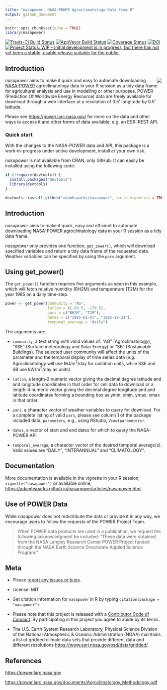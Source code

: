 ```yaml
---
title: "nasapower: NASA-POWER Agroclimatology Data from R"
output: github_document
---
```


```r
knitr::opts_chunk$set(echo = TRUE)
library(nasapower)
```

[![Travis-CI Build Status](https://travis-ci.org/adamhsparks/nasapower.svg?branch=master)](https://travis-ci.org/adamhsparks/nasapower)
[![AppVeyor Build Status](https://ci.appveyor.com/api/projects/status/github/adamhsparks/nasapower?branch=master&svg=true)](https://ci.appveyor.com/project/adamhsparks/nasapower)
[![Coverage Status](https://img.shields.io/codecov/c/github/adamhsparks/nasapower/master.svg)](https://codecov.io/github/adamhsparks/nasapower?branch=master)
[![DOI](https://zenodo.org/badge/109224461.svg)](https://zenodo.org/badge/latestdoi/109224461)
[![Project Status: WIP – Initial development is in progress, but there has not yet been a stable, usable release suitable for the public.](http://www.repostatus.org/badges/latest/wip.svg)](http://www.repostatus.org/#wip)


## Introduction

<img align="right" src="man/figures/nasapower-hex.png"> _nasapower_ aims to make
it quick and easy to automate downloading
[NASA-POWER](https://power.larc.nasa.gov) agroclimatology data in your R session
as a tidy data frame for agricultural analysis and use in modelling or other
purposes. POWER (Prediction Of Worldwide Energy Resource) data are freely
available for download through a web interface at a resolution of 0.5˚ longitude
by 0.5˚ latitude.

Please see
<https://power.larc.nasa.gov/> for more on the data and other ways to access it
and other forms of data available, e.g. an ESRI REST API.

### Quick start

With the changes to the NASA-POWER data and API, this package is a
work-in-progress under active development, install at your own risk.

_nasapower_ is not available from CRAN, only GitHub. It can easily be installed
using the following code:

```r
if (!require(devtools)) {
  install.packages("devtools")
  library(devtools)
}

devtools::install_github("adamhsparks/nasapower", build_vignettes = TRUE)
```

## Introduction

_nasapower_ aims to make it quick, easy and efficient to automate downloading
NASA-POWER agroclimatology data in your R session as a tidy data frame.

_nasapower_ only provides one function, `get_power()`, which will download
specified variables and return a tidy data frame of the requested data. Weather
variables can be specified by using the `pars` argument. 

## Using get_power()

The `get_power()` function requires five arguments as seen in this example,
which will fetch relative humidity (RH2M) and temperature (T2M) for the year
1985 on a daily time-step.

```r
power <- get_power(community = "AG",
                   latlon = c(-89.5, -179.5),
                   pars = c("RH2M", "T2M"),
                   dates = c("1985-01-01", "1985-12-31"),
                   temporal_average = "daily")
```

The arguments are:

- `community`, a text string with valid values of: "AG" (Agroclimatology), "SSE"
(Surface meteorology and Solar Energy) or "SB" (Sustainable Buildings). The
selected user community will affect the units of the parameter and the temporal
display of time series data (_e.g._ Agroclimatology will use MJ/m^2^/day for
radiation units, while SSE and SB use kW/m^2^/day as units).

- `latlon`, a length-2 numeric vector giving the decimal degree latitude and
and longitude coordinates in that order for cell data to download or a length-4
numeric vector giving the decimal degree longitude and and latitude coordinates
forming a bounding box as ymin, xmin, ymax, xmax in that order.

- `pars`, a character vector of weather variables to query for download. For a
complete listing of valid `pars`, please see column 1 of the package included
data, `parameters`, e.g., using RStudio, `View(parameters)`.

- `dates`, a vector of start and end dates for which to query the NASA-POWER API

- `temporal_average`, a character vector of the desired temporal average(s).
Valid values are "DAILY", "INTERANNUAL" and "CLIMATOLOGY".

## Documentation

More documentation is available in the vignette in your R session,
`vignette("nasapower")` or available online, 
<https://adamhsparks.github.io/nasapower/articles/nasapower.html>.

## Use of POWER Data

While _nasapower_ does not redistribute the data or provide it in any way, we
encourage users to follow the requests of the POWER Project Team.

> When POWER data products are used in a publication, we request the following
acknowledgment be included: "These data were obtained from the NASA Langley
Research Center POWER Project funded through the NASA Earth Science Directorate
Applied Science Program."

## Meta

* Please [report any issues or bugs](https://github.com/adamhsparks/nasapower/issues).

* License: MIT

* Get citation information for `nasapower` in R by typing
`citation(package = "nasapower")`.

* Please note that this project is released with a
[Contributor Code of Conduct](CONDUCT.md).
By participating in this project you agree to abide by its terms.

* The U.S. Earth System Research Laboratory, Physical Science Division of the
National Atmospheric & Oceanic Administration (NOAA) maintains a list of
gridded climate data sets that provide different data and different resolutions
<https://www.esrl.noaa.gov/psd/data/gridded/>.

## References

<https://power.larc.nasa.gov>

<https://power.larc.nasa.gov/documents/Agroclimatology_Methodology.pdf>
